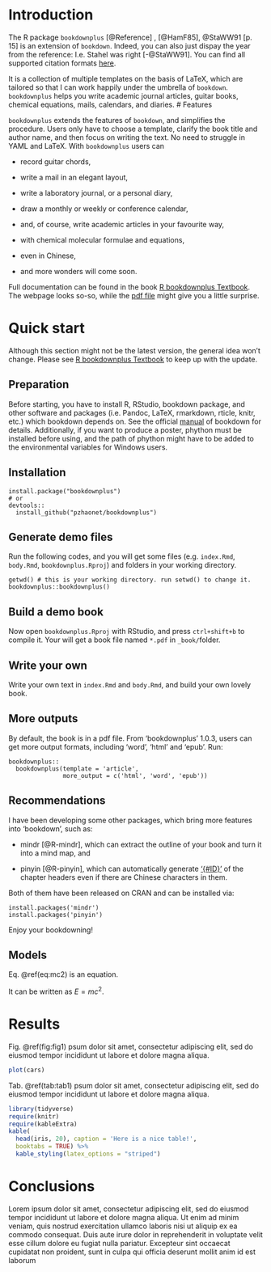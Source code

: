 # Introduction

The R package `bookdownplus` [@Reference] , [@HamF85], @StaWW91 [p. 15] is an
extension of `bookdown`. Indeed, you can also just dispay the year from 
the reference: I.e. Stahel was right [-@StaWW91]. You can find all supported
citation formats [here](http://pandoc.org/MANUAL.html#citations).

It is a collection of multiple templates on the basis
of LaTeX, which are tailored so that I can work happily under the umbrella of
`bookdown`. `bookdownplus` helps you write academic journal articles, guitar
books, chemical equations, mails, calendars, and diaries.
# Features

`bookdownplus` extends the features of `bookdown`, and simplifies the
procedure. Users only have to choose a template, clarify the book title and
author name, and then focus on writing the text. No need to struggle in YAML
and LaTeX.
With `bookdownplus` users can

-   record guitar chords,

-   write a mail in an elegant layout,

-   write a laboratory journal, or a personal diary,

-   draw a monthly or weekly or conference calendar,

-   and, of course, write academic articles in your favourite way,

-   with chemical molecular formulae and equations,

-   even in Chinese,

-   and more wonders will come soon.

Full documentation can be found in the book 
[R bookdownplus Textbook](https://bookdown.org/baydap/bookdownplus). The webpage 
looks so-so, while the 
[pdf file](https://bookdown.org/baydap/bookdownplus/bookdownplus.pdf) might give
you a little surprise.

# Quick start

Although this section might not be the latest version, the general idea won't
change. Please see 
[R bookdownplus Textbook](https://bookdown.org/baydap/bookdownplus) to keep up 
with the update.

## Preparation

Before starting, you have to install R, RStudio, bookdown package, and
other software and packages (i.e. Pandoc, LaTeX, rmarkdown, rticle,
knitr, etc.) which bookdown depends on. See the official 
[manual](https://bookdown.org/yihui/bookdown/) of bookdown for details. 
Additionally, if you want to produce a poster, phython must be installed before 
using, and the path of phython might have to be added to the environmental 
variables for Windows users.

## Installation

```
install.package("bookdownplus")
# or
devtools::
  install_github("pzhaonet/bookdownplus")
```

## Generate demo files

Run the following codes, and you will get some files (e.g. `index.Rmd`, 
`body.Rmd`, `bookdownplus.Rproj`) and folders in your working directory.

```
getwd() # this is your working directory. run setwd() to change it.
bookdownplus::bookdownplus()
```

## Build a demo book

Now open `bookdownplus.Rproj` with RStudio, and press `ctrl+shift+b` to compile
it. Your will get a book file named `*.pdf` in `_book/`folder.

## Write your own

Write your own text in `index.Rmd` and `body.Rmd`, and build your own lovely 
book.

## More outputs

By default, the book is in a pdf file. From 'bookdownplus' 1.0.3, users can get
more output formats, including 'word', 'html' and 'epub'. Run:

```
bookdownplus::
  bookdownplus(template = 'article',
               more_output = c('html', 'word', 'epub'))
```

## Recommendations

I have been developing some other packages, which bring more features into 
'bookdown', such as:

- mindr [@R-mindr], which can extract the outline of your book and turn it into
  a mind map, and

- pinyin [@R-pinyin], which can automatically generate ['{#ID}'](https://bookdown.org/yihui/bookdown/cross-references.html) of the 
  chapter headers even if there are Chinese characters in them.

Both of them have been released on CRAN and can be installed via:

```
install.packages('mindr')
install.packages('pinyin')
```

Enjoy your bookdowning!

## Models

Eq. \@ref(eq:mc2) is an equation.

\begin{equation}
E = mc^2
  (\#eq:mc2)
\end{equation}

It can be written as $E = mc^2$.


# Results

Fig. \@ref(fig:fig1) psum dolor sit amet, consectetur adipiscing elit, sed do 
eiusmod tempor incididunt ut labore et dolore magna aliqua.

```r
plot(cars)
```

Tab. \@ref(tab:tab1) psum dolor sit amet, consectetur adipiscing elit, sed do 
eiusmod tempor incididunt ut labore et dolore magna aliqua.

```r
library(tidyverse)
require(knitr)
require(kableExtra)
kable(
  head(iris, 20), caption = 'Here is a nice table!',
  booktabs = TRUE) %>% 
  kable_styling(latex_options = "striped")
```

# Conclusions

Lorem ipsum dolor sit amet, consectetur adipiscing elit, sed do eiusmod tempor
incididunt ut labore et dolore magna aliqua. Ut enim ad minim veniam, quis
nostrud exercitation ullamco laboris nisi ut aliquip ex ea commodo consequat.
Duis aute irure dolor in reprehenderit in voluptate velit esse cillum dolore
eu fugiat nulla pariatur. Excepteur sint occaecat cupidatat non proident, sunt
in culpa qui officia deserunt mollit anim id est laborum

